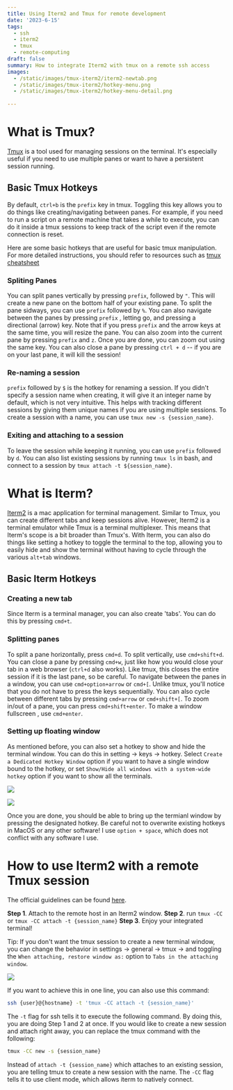```yaml
---
title: Using Iterm2 and Tmux for remote development
date: '2023-6-15'
tags: 
  - ssh
  - iterm2
  - tmux
  - remote-computing
draft: false
summary: How to integrate Iterm2 with tmux on a remote ssh access
images: 
  - /static/images/tmux-iterm2/iterm2-newtab.png
  - /static/images/tmux-iterm2/hotkey-menu.png
  - /static/images/tmux-iterm2/hotkey-menu-detail.png
 
---
```


# What is Tmux?

[Tmux](https://github.com/tmux/tmux/wiki) is a tool used for managing sessions on the terminal.
It's especially useful if you need to use multiple panes or want to have a persistent session running.

## Basic Tmux Hotkeys

By default, `ctrl+b` is the `prefix` key in tmux.
Toggling this key allows you to do things like creating/navigating between panes.
For example, if you need to run a script on a remote machine that takes a while to execute, you can do it inside a tmux sessions to keep track of the script even if the remote connection is reset.

Here are some basic hotkeys that are useful for basic tmux manipulation.
For more detailed instructions, you should refer to resources such as [tmux cheatsheet](https://tmuxcheatsheet.com)

### Spliting Panes
You can split panes vertically by pressing `prefix`, followed by `"`.
This will create a new pane on the bottom half of your existing pane.
To split the pane sidways, you can use `prefix` followed by `%`.
You can also navigate between the panes by pressing `prefix` , letting go, and pressing a directional (arrow) key.
Note that if you press `prefix` and the arrow keys at the same time, you will resize the pane.
You can also zoom into the current pane by pressing `prefix` and `z`.
Once you are done, you can zoom out using the same key. 
You can also close a pane by pressing `ctrl + d` -- if you are on your last pane, it will kill the session!

### Re-naming a session
`prefix` followed by `$` is the hotkey for renaming a session.
If you didn't specify a session name when creating, it will give it an integer name by default, which is not very intuitive.
This helps with tracking different sessions by giving them unique names if you are using multiple sessions.
To create a session with a name, you can use `tmux new -s {session_name}`.

### Exiting and attaching to a session
To leave the session while keeping it running, you can use `prefix` followed by `d`.
You can also list existing sessions by running `tmux ls` in bash, and connect to a session by `tmux attach -t ${session_name}`.

# What is Iterm?

[Iterm2](https://iterm2.com) is a mac application for terminal management.
Similar to Tmux, you can create different tabs and keep sessions alive.
However, Iterm2 is a terminal emulator while Tmux is a terminal multiplexer.
This means that Iterm's scope is a bit broader than Tmux's.
With Iterm, you can also do things like setting a hotkey to toggle the terminal to the top, allowing you to easily hide and show the terminal without having to cycle through the various `alt+tab` windows.

## Basic Iterm Hotkeys

### Creating a new tab
Since Iterm is a terminal manager, you can also create 'tabs'. You can do this by pressing `cmd+t`.

### Splitting panes
To split a pane horizontally, press `cmd+d`.
To split vertically, use `cmd+shift+d`.
You can close a pane by pressing `cmd+w`, just like how you would close your tab in a web browser (`ctrl+d` also works).
Like tmux, this closes the entire session if it is the last pane, so be careful.
To navigate between the panes in a window, you can use `cmd+option+arrow` or `cmd+[`.
Unlike tmux, you'll notice that you do not have to press the keys sequentially. 
You can also cycle between different tabs by pressing `cmd+arrow` or `cmd+shift+[`.
To zoom in/out of a pane, you can press `cmd+shift+enter`.
To make a window fullscreen , use `cmd+enter`.

### Setting up floating window
As mentioned before, you can also set a hotkey to show and hide the terminal window. You can do this in setting -> keys -> hotkey. Select `Create a Dedicated Hotkey Window` option if you want to have a single window bound to the hotkey, or set `Show/Hide all windows with a system-wide hotkey` option if you want to show all the terminals.

![](/static/images/tmux-iterm2/hotkey-menu.png)

![](/static/images/tmux-iterm2/hotkey-menu-detail.png)

Once you are done, you should be able to bring up the termianl window by pressing the designated hotkey. Be careful not to overwrite existing hotkeys in MacOS or any other software! I use `option + space`, which does not conflict with any software I use.

# How to use Iterm2 with a remote Tmux session
The official guidelines can be found [here](https://iterm2.com/documentation-tmux-integration.html).

**Step 1**. Attach to the remote host in an Iterm2 window.
**Step 2**. run `tmux -CC` or `tmux -CC attach -t {session_name}`
**Step 3**. Enjoy your integrated terminal!

Tip: If you don't want the tmux session to create a new terminal window, you can change the behavior in settings -> general -> tmux -> and toggling the `When attaching, restore window as:` option to `Tabs in the attaching window`.

![](/static/images/tmux-iterm2/iterm2-newtab.png)

If you want to achieve this in one line, you can also use this command:

```bash
ssh {user}@{hostname} -t 'tmux -CC attach -t {session_name}'
```

The `-t` flag for ssh tells it to execute the following command. By doing this, you are doing Step 1 and 2 at once.
If you would like to create a new session and attach right away, you can replace the tmux command with the following:

```bash
tmux -CC new -s {session_name}
```

Instead of `attach -t {session_name}` which attaches to an existing session, you are telling tmux to create a new session with the name.
The `-CC` flag tells it to use client mode, which allows iterm to natively connect.
